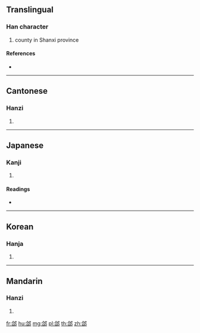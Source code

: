 {{character info/new}}
==Translingual==

===Han character===
{{Han char|rn=163|rad=邑|as=06|sn=9|four=87627|canj=ORNL}}

# county in Shanxi province

====References====
* {{Han ref|kx=1270.240|dkj=39377|dj=1769.190|hdz=63768.110|uh=90C3|ud=37059|bh=ADA8|bd=44456}}

----

==Cantonese==

===Hanzi===
{{yue-hanzi|jyut=|y=hap6}}

# {{defn|lang=yue|sort=邑06}}

----

==Japanese==

===Kanji===
{{ja-kanji|grade=|rs=邑06}}

# {{defn|lang=ja|sort=邑06}}

====Readings====
* {{ja-readings|on=[[こう]] (kō), [[ごう]] (gō), [[ぎょう]] (gyō)|kun=[[あう]] (au)|nanori=}}

----

==Korean==

===Hanja===
{{ko-hanja|hangeul=합|eumhun=|rv=hap|mr=hap|y=hap}}

# {{defn|lang=ko|sort=邑06}}

----

==Mandarin==

===Hanzi===
{{cmn-hanzi|pin=[[gé]] ([[ge2]]), [[hé]] ([[he2]])|wg=ko<sup>2</sup>, ho<sup>2</sup>}}

# {{defn|lang=cmn|sort=邑06}}

[[fr:郃]]
[[hu:郃]]
[[mg:郃]]
[[pl:郃]]
[[th:郃]]
[[zh:郃]]